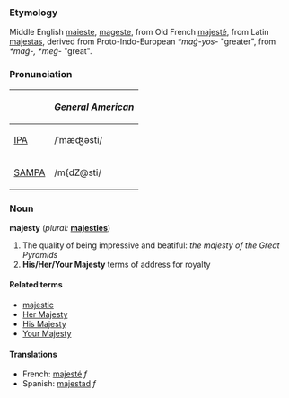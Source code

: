 ===Etymology===
Middle English [[maieste]], [[mageste]], from Old French [[majesté]], from Latin [[majestas]], derived from Proto-Indo-European ''*maǵ-yos-'' "greater", from ''*maǵ-, *meǵ-'' "great".

===Pronunciation===
{| border=1 cellpadding=5
! !! ''General American''
|-
| [[w:IPA|IPA]] || /ˈmæʤəsti/
|-
| [[w:SAMPA|SAMPA]] || /m{dZ@sti/
|}

===Noun===
'''majesty''' (''plural:'' '''[[majesties]]''')
# The quality of being impressive and beatiful: ''the majesty of the Great Pyramids''
# '''His/Her/Your Majesty''' terms of address for royalty

====Related terms====
*[[majestic]]
*[[Her Majesty]]
*[[His Majesty]]
*[[Your Majesty]]

====Translations====
*French: [[majesté]] ''f''
*Spanish: [[majestad]] ''f''